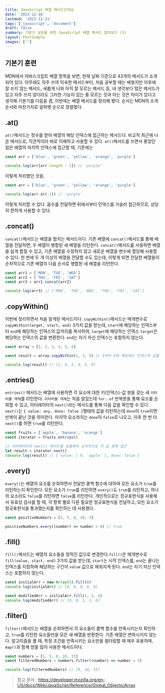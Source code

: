 ```yaml
---
title: JavaScript 배열 메서드인데요
date: '2023-12-16'
lastmod: '2023-12-21'
tags: ['javascript', 'document']
draft: false
summary: 기본기 상승을 위한 JavaScript 배열 메서드 알아보기 (1)
layout: PostSimple
images: ['']
---
```


<TOCInline toc={props.toc} toHeading={2} exclude="기본기 훈련" />

## 기본기 훈련

MDN에서 자바스크립트 배열 항목을 보면, 현재 날짜 기준으로 43개의 메서드가 소개되어 있다. 아무래도 자주 쓰여 익숙한 메서드부터, 처음 공부할 때는 배웠지만 이후에 잘 쓰지 않는 메서드, 새롭게 나와 아직 잘 모르는 메서드 등, 내 생각보다 많은 메서드가 있고 자주 쓰지 않더라도 그러한 기능이 있는 줄 모르는 것과 아는 것은 차이가 있다고 생각해 기본기를 다듬을 겸, 이번에는 배열 메서드를 정리해 봤다. 순서는 MDN의 소개 순서와 마찬가지로 알파벳 순으로 정렬했다.

## .at()

`at()`메서드는 정수를 받아 배열의 해당 인덱스에 접근하는 메서드다. 비교적 최근에 나온 메서드로, 직관적이라 바로 이해하고 사용할 수 있다. `at()`메서드를 쓰면서 좋았던 점은 배열의 마지막 인덱스에 접근할 때, 기존에는

```js
const arr = ['blue', 'green', 'yellow', 'orange', 'purple']

console.log(arr[arr.length - 1]) // 'purple'
```

이렇게 처리했던 것을,

```js
const arr = ['blue', 'green', 'yellow', 'orange', 'purple']

console.log(arr.at(-1)) // 'purple'
```

이렇게 처리할 수 있다. 음수를 전달하면 뒤에서부터 인덱스를 거슬러 접근하므로, 상당히 편하게 사용할 수 있다.

## .concat()

`concat()`메서드는 배열을 합치는 메서드이다. 기존 배열에 `concat()`메서드를 통해 배열을 전달하면, 두 배열이 병합된 새 배열을 리턴한다. `concat()`메서드를 사용하면 배열을 쉽게 합칠 수 있고, 기존 배열을 수정하지 않고 새로운 배열을 변수에 할당해 사용할 수 있다. 한 번에 두 개 이상의 배열을 전달할 수도 있는데, 이렇게 되면 전달한 배열들이 순차적으로 기존 배열의 다음 순서로 병합된 새 배열을 리턴한다.

```js
const arr1 = ['MON', 'TUE', 'WED']
const arr2 = ['THU', 'FRI', 'SAT']
const arr3 = arr1.concat(arr2)

console.log(arr3) // ['MON', 'TUE', 'WED', 'THU', 'FRI', 'SAT']
```

## .copyWithin()

이번에 정리하면서 처음 알게된 메서드이다. `copyWithin()`메서드는 매개변수로 `copyWithin(target, start, end)` 3가지 값을 받는데, `start`에 해당하는 인덱스부터 `end`에 해당하는 인덱스의 값까지를 복사하여, `target`에 해당하는 인덱스 `target`은 해당하는 인덱스의 값을 변환한다. `end`는 자기 자신 인덱스는 포함하지 않는다.

```js
const array = [1, 2, 3, 4, 5, 6]

const result = array.copyWithin(1, 3, 5) // 3부터 4에 해당하는 인덱스의 값을 복사하여 1부터 변환

console.log(result) // [1, 4, 5, 4, 5, 6]
```

## .entries()

`entries()` 메서드는 배열에 사용하면 각 요소에 대한 키(인덱스)-값 쌍을 갖는 새 `이터러블 객체`를 리턴한다. `이터러블 객체`는 처음 알았는데 `for..of` 반복문을 통해 요소를 순회할 수 있고, 이터레이터의 `next()`라는 메서드를 통해 다음 값을 확인할 수 있다. `next()`는 `{ value: any, done: false }`형태의 값을 리턴하는데 `done`이 `true`이면 반복이 끝난 것을 의미한다. 마지막 요소까지는 `done`이 `false`로 나오고, 이후 한 번 더 `next()`를 하면 `true`를 리턴한다.

```js
const fruits = ['apple', 'banana', 'orange']
const iterator = fruits.entries()

// 이터레이터의 next() 메서드를 호출하여 순차적으로 키-값 쌍에 접근
let result = iterator.next()
console.log(result) // { value: [ 0, 'apple' ], done: false }
```

## .every()

`every()`는 배열의 요소를 순회하면서 전달한 콜백 함수에 대하여 모든 요소가 `true`를 리턴하는지 확인한다. 모든 요소가 `true`를 리턴하면 `every()`도 `true`를 리턴하고, 하나의 요소라도 `false`를 리턴하면 `false`를 리턴한다. 개인적으로는 정규표현식을 사용해서 유효성 검사를 할 때, 각 항목 별로 다른 필요한 정규표현식을 전달하고, 모든 요소가 정규표현식을 통과했는지를 확인하는 데 사용했다.

```js
const positiveNumbers = [2, 5, 8, 10, 3]

positiveNumbers.every((number) => number > 0) // true
```

## .fill()

`fill()`메서드는 배열의 요소들을 정적인 값으로 변경한다.`fill()`은 매개변수로 `fill(value, start, end)` 3가지 값을 받는데, `start`는 시작 인덱스를, `end`는 끝나는 인덱스를 지정하며 해당하는 구간이 `value` 값으로 채워지게 된다. `end`는 자기 자신 인덱스는 포함하지 않는다.

```js
const initialArr = new Array(5).fill(0)
console.log(initialArr) // [0, 0, 0, 0, 0]

const modifiedArr = initialArr.fill(1, 2, 4)
console.log(modifiedArr) // [0, 0, 1, 1, 0]
```

## .filter()

`filter()`메서드는 배열을 순회하면서 각 요소들이 콜백 함수를 만족시키는지 확인하고, `true`를 리턴한 요소들만을 모은 새 배열을 반환한다. 기존 배열은 변화시키지 않는다. 알고리즘을 풀 때, 특정 조건을 만족시키는 요소만을 필터링할 때 매우 유용하며, `map()`과 함께 정말 많이 사용한 메서드이다.

```js
const numbers = [1, 5, 8, 10, 15]
const filteredNumbers = numbers.filter((number) => number > 5)

console.log(filteredNumbers) // [8, 10, 15]
```

> 참고 문서 : https://developer.mozilla.org/en-US/docs/Web/JavaScript/Reference/Global_Objects/Array
